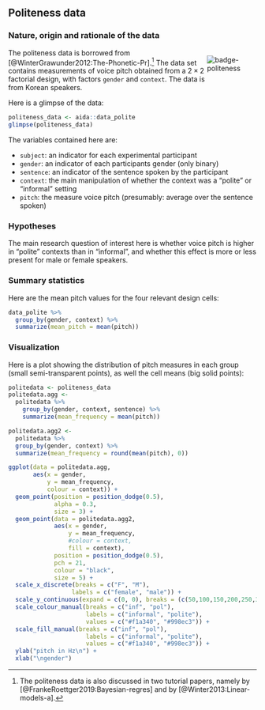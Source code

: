 
## Politeness data {#app-93-data-sets-politeness}

### Nature, origin and rationale of the data

<div style = "float:right; width:20%;">
<img src="visuals/badge-politeness.png" alt="badge-politeness">
</div>

The politeness data is borrowed from [@WinterGrawunder2012:The-Phonetic-Pr].^[The politeness data is also discussed in two tutorial papers, namely by [@FrankeRoettger2019:Bayesian-regres] and by [@Winter2013:Linear-models-a].]
The data set contains measurements of voice pitch obtained from a $2 \times 2$ factorial design, with factors `gender` and `context`. 
The data is from Korean speakers.

Here is a glimpse of the data:

```r
politeness_data <- aida::data_polite
glimpse(politeness_data)
```

The variables contained here are:

- `subject`: an indicator for each experimental participant
- `gender`: an indicator of each participants gender (only binary)
- `sentence`: an indicator of the sentence spoken by the participant
- `context`: the main manipulation of whether the context was a "polite" or "informal" setting
- `pitch`: the measure voice pitch (presumably: average over the sentence spoken)

### Hypotheses

The main research question of interest here is whether voice pitch is higher in "polite" contexts than in "informal", and whether this effect is more or less present for male or female speakers.

### Summary statistics

Here are the mean pitch values for the four relevant design cells:

```r
data_polite %>% 
  group_by(gender, context) %>% 
  summarize(mean_pitch = mean(pitch))
```


### Visualization

Here is a plot showing the distribution of pitch measures in each group (small semi-transparent points), as well the cell means (big solid points):

```r
politedata <- politeness_data 
politedata.agg <- 
  politedata %>% 
    group_by(gender, context, sentence) %>% 
    summarize(mean_frequency = mean(pitch))

politedata.agg2 <- 
  politedata %>%
  group_by(gender, context) %>% 
  summarize(mean_frequency = round(mean(pitch), 0))

ggplot(data = politedata.agg, 
       aes(x = gender, 
           y = mean_frequency, 
           colour = context)) + 
  geom_point(position = position_dodge(0.5), 
             alpha = 0.3, 
             size = 3) +
  geom_point(data = politedata.agg2, 
             aes(x = gender, 
                 y = mean_frequency, 
                 #colour = context,
                 fill = context),
             position = position_dodge(0.5), 
             pch = 21, 
             colour = "black",
             size = 5) +
  scale_x_discrete(breaks = c("F", "M"),
                  labels = c("female", "male")) +
  scale_y_continuous(expand = c(0, 0), breaks = (c(50,100,150,200,250,300)), limits = c(50,300)) +
  scale_colour_manual(breaks = c("inf", "pol"),
                      labels = c("informal", "polite"),
                      values = c("#f1a340", "#998ec3")) +
  scale_fill_manual(breaks = c("inf", "pol"),
                      labels = c("informal", "polite"),
                      values = c("#f1a340", "#998ec3")) +
  ylab("pitch in Hz\n") +
  xlab("\ngender")
```

<!-- ### Analysis

```r
# make predictors 'factors' so we can change contrast coding
data_polite <- aida::data_polite %>% 
  mutate(
    gender = factor(gender, levels = c('M', 'F')),
    context = factor(context, levels = c('pol', 'inf'))
  )
# apply 'sum' contrasts
contrasts(data_polite$context) <- contr.sum(2)
colnames(contrasts(data_polite$context)) <- ":polite"
contrasts(data_polite$gender) <- contr.sum(2)
colnames(contrasts(data_polite$gender)) <- ":male"

fit_brms_politeness_sum <- brm(
  pitch ~ gender * context,
  data_polite,
  iter = 4000
)
```


```r
summary(fit_brms_politeness_sum)$fixed[, c("l-95% CI", "Estimate" ,"u-95% CI")]
```

Intercept is the grand mean:

```r
grand_mean <- politeness_data %>% pull(pitch) %>% mean()
grand_mean
```

Slope "gender1" gives the deviation of the average pitch for category "female" from the grand mean, so that it intuitively encodes what is often called the "**main effect** of gender" (given that the deviation from the grand mean of the "male" category is just -1 times that for "female":

```r
mean_female <- politeness_data %>% filter(gender == "F") %>% pull(pitch) %>% mean()
main_eff_gender <- mean_female - grand_mean
main_eff_gender
```

Slope "context1" gives the deviation of the average pitch for category "polite" from the grand mean, so that it intuitively captures the "main effect of context":

```r
mean_informal <- politeness_data %>% filter(context == "inf") %>% pull(pitch) %>% mean()
main_eff_context <- mean_informal - grand_mean
main_eff_context
```

The interaction term "gender1:context1" specifies how much the mean of the design cell "female-polite" deviates from the predictions based on only main effects:

```r
mean_informal_female <- politeness_data %>% 
  filter(context == "inf", gender == "F") %>% 
  pull(pitch) %>% mean()
mean_informal_female -(grand_mean + main_eff_gender + main_eff_context)
```

### ANOVA

```r
aov(pitch ~ gender * context, politeness_data) %>% summary()
```
-->

